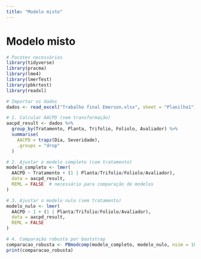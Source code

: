 ```yaml
---
title: "Modelo misto"
---
```


# Modelo misto

```r
# Pacotes necessários
library(tidyverse)
library(pracma)
library(lme4)
library(lmerTest)
library(pbkrtest)
library(readxl)

# Importar os dados
dados <- read_excel("Trabalho final Emerson.xlsx", sheet = "Planilha1")

# 1. Calcular AACPD (sem transformação)
aacpd_result <- dados %>%
  group_by(Tratamento, Planta, Trifolio, Foliolo, Avaliador) %>%
  summarise(
    AACPD = trapz(Dia, Severidade),
    .groups = "drop"
  )

# 2. Ajustar o modelo completo (com tratamento)
modelo_completo <- lmer(
  AACPD ~ Tratamento + (1 | Planta/Trifolio/Foliolo/Avaliador),
  data = aacpd_result,
  REML = FALSE  # necessário para comparação de modelos
)

# 3. Ajustar o modelo nulo (sem tratamento)
modelo_nulo <- lmer(
  AACPD ~ 1 + (1 | Planta/Trifolio/Foliolo/Avaliador),
  data = aacpd_result,
  REML = FALSE
)

# 4. Comparação robusta por bootstrap
comparacao_robusta <- PBmodcomp(modelo_completo, modelo_nulo, nsim = 1000)
print(comparacao_robusta)


```
